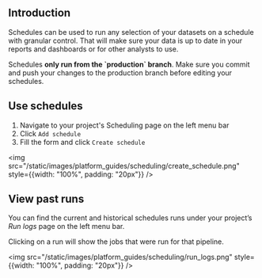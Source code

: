 

## Introduction

Schedules can be used to run any selection of your datasets on a schedule with granular control. That will make sure your data is up to date in your reports and dashboards or for other analysts to use.

<div className="pt-callout pt-icon-info-sign pt-intent-warning" markdown="1">
Schedules <b>only run from the `production` branch</b>. Make sure you commit and push your changes to the production branch before editing your schedules.
</div>

## Use schedules

1. Navigate to your project's Scheduling page on the left menu bar
2. Click `Add schedule`
3. Fill the form and click `Create schedule`

<img src="/static/images/platform_guides/scheduling/create_schedule.png" style={{width: "100%", padding: "20px"}} />


## View past runs

You can find the current and historical schedules runs under your project’s *Run logs* page on the left menu bar.

Clicking on a run will show the jobs that were run for that pipeline.

<img src="/static/images/platform_guides/scheduling/run_logs.png" style={{width: "100%", padding: "20px"}} />
